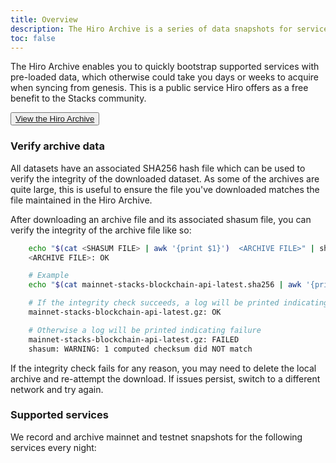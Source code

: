 ```yaml
---
title: Overview
description: The Hiro Archive is a series of data snapshots for services in the Stacks ecosystem.
toc: false
---
```



The Hiro Archive enables you to quickly bootstrap supported services with pre-loaded data, which otherwise could take you days or weeks to acquire when syncing from genesis. This is a public service Hiro offers as a free benefit to the Stacks community.

<Button className="bg-orange-500 hover:bg-orange-600">
    <a href="https://archive.hiro.so/" target="_blank" className="no-underline">
      View the Hiro Archive
  </a>
</Button>

### Verify archive data

All datasets have an associated SHA256 hash file which can be used to verify the integrity of the downloaded dataset.
As some of the archives are quite large, this is useful to ensure the file you've downloaded matches the file maintained in the Hiro Archive.

After downloading an archive file and its associated shasum file, you can verify the integrity of the archive file like so:

```bash
    echo "$(cat <SHASUM FILE> | awk '{print $1}')  <ARCHIVE FILE>" | shasum --check
    <ARCHIVE FILE>: OK

    # Example
    echo "$(cat mainnet-stacks-blockchain-api-latest.sha256 | awk '{print $1}')  mainnet-stacks-blockchain-api-latest.gz" | shasum --check

    # If the integrity check succeeds, a log will be printed indicating so
    mainnet-stacks-blockchain-api-latest.gz: OK

    # Otherwise a log will be printed indicating failure
    mainnet-stacks-blockchain-api-latest.gz: FAILED
    shasum: WARNING: 1 computed checksum did NOT match
```

If the integrity check fails for any reason, you may need to delete the local archive and re-attempt the download. If issues persist, switch to a different network and try again.

### Supported services

We record and archive mainnet and testnet snapshots for the following services every night:

<Cards>
  <Card
    href="/stacks/archive/guides/stacks-blockchain"
    title="Stacks blockchain"
    description="Quickly spin up a new Stacks node."
  />
  <Card
    href="/stacks/archive/guides/stacks-api"
    title="Stacks Blockchain API"
    description="Spin up a new instance of the Stacks Blockchain API."
  />
  <Card
    href="/stacks/archive/guides/token-metadata-api"
    title="Token Metadata API"
    description="Spin up a new instance of the Token Metadata API."
  />
  <Card
    href="/stacks/archive/guides/verify-archive-data"
    title="Verify archive data"
    description="Verify the integrity of the data in a particular snapshot."
  />
</Cards>
